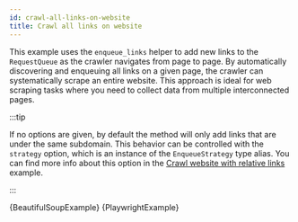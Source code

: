 ```yaml
---
id: crawl-all-links-on-website
title: Crawl all links on website
---
```




This example uses the <ApiLink to="class/EnqueueLinksFunction">`enqueue_links`</ApiLink> helper to add new links to the <ApiLink to="class/RequestQueue">`RequestQueue`</ApiLink> as the crawler navigates from page to page. By automatically discovering and enqueuing all links on a given page, the crawler can systematically scrape an entire website. This approach is ideal for web scraping tasks where you need to collect data from multiple interconnected pages.

:::tip

If no options are given, by default the method will only add links that are under the same subdomain. This behavior can be controlled with the `strategy` option, which is an instance of the `EnqueueStrategy` type alias. You can find more info about this option in the [Crawl website with relative links](./crawl-website-with-relative-links) example.

:::

<Tabs groupId="main">
    <TabItem value="BeautifulSoupCrawler" label="BeautifulSoupCrawler">
        <CodeBlock className="language-python">
            {BeautifulSoupExample}
        </CodeBlock>
    </TabItem>
    <TabItem value="PlaywrightCrawler" label="PlaywrightCrawler">
        <CodeBlock className="language-python">
            {PlaywrightExample}
        </CodeBlock>
    </TabItem>
</Tabs>
